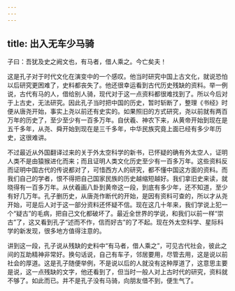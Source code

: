 ```yaml
---
---
---
```

title: 出入无车少马骑
---




子曰：吾犹及史之阙文也，有马者，借人乘之。今亡矣夫！

这是孔子对于时代文化在演变中的一个感叹。他当时研究中国上古文化，就说恐怕以后研究更困难了，史料都丧失了。他还很幸运看到古代历史残缺的资料。举一例说，古代有马的人，借给别人骑，现代对于这一点资料都很难找到了。所以今后对于上古史，无法研究。因此孔子当时把中国的历史，暂时斩断了，整理《书经》时便从唐尧开始，事实上尧以前还有史实的。如果照旧的方式研究，尧以前就有两百万年的历史了，至少至少有一百多万年。自伏羲、神农下来，从黄帝开始到现在是五千多年，从尧、舜开始到现在是三千多年，中华民族究竟上面已经有多少年历史，这很难讲。

不过最近从外国翻译过来的关于外太空科学的新书，已怀疑的确有外太空人，证明人类不是由猿猴进化而来；而且证明人类文化历史至少有一百多万年。这些资料反而证明中国古代的传说都对了，可惜西方人的研究，都不懂中国这方面的资料。而我们自己的学者，恨不得把自己国家民族的历史越缩短越好。我们拿旧史来读，就晓得有一百多万年。从伏羲画八卦到黄帝这一段，到底有多少年，还不知道，至少有好几万年。孔子删历史，从唐尧作断代的开始，是因有资料可查的，所以才从尧开始，可是后人对于这一部分资料还怀疑不信。现在这几十年来，我们学说上犯一个“疑古”的毛病，把自己文化都破坏了。最近全世界的学说，和我们以前一样“崇古”了，这又看到孔子“述而不作，信而好古”的了不起。现在外太空科学、星际科学的新发现，很多地方值得注意的。

讲到这一段，孔子说从残缺的史料中“有马者，借人乘之”，可见古代社会，彼此之间的互助精神非常好。换句话说，自己有车子，邻居要用，尽管去用，这是说以前社会的厚道。这是孔子随便举例，不是说以后的人就没有这种厚道了，这意思主要是说，这一点残缺的文字，他还看到了，但当时一般人对上古时代的研究，资料就不够了。如此而已。并不是孔子没有马骑，向朋友借不到，便生气了。